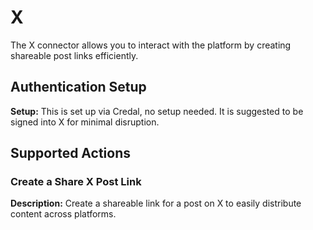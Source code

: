 # X
The X connector allows you to interact with the platform by creating shareable post links efficiently.

## Authentication Setup
**Setup:** This is set up via Credal, no setup needed. It is suggested to be signed into X for minimal disruption.

## Supported Actions

### Create a Share X Post Link
**Description:** Create a shareable link for a post on X to easily distribute content across platforms.